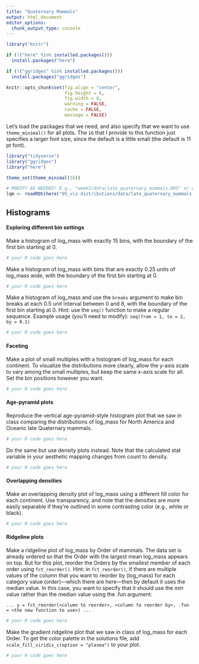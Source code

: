 ```yaml
---
title: "Quaternary Mammals"
output: html_document
editor_options: 
  chunk_output_type: console
---
```


```r
library("knitr")

if (!("here" %in% installed.packages()))
  install.packages("here")

if (!("ggridges" %in% installed.packages()))
  install.packages("ggridges")

knitr::opts_chunk$set(fig.align = "center", 
                      fig.height = 6, 
                      fig.width = 8, 
                      warning = FALSE,
                      cache = FALSE,
                      message = FALSE)
```

Let's load the packages that we need, and also specify that we want to use `theme_minimal()` for all plots. The `16` that I provide to this function just specifies a larger font size, since the default is a little small (the default is 11 pt font).

```r
library("tidyverse")
library("ggridges")
library("here")

theme_set(theme_minimal(16))

# MODIFY AS NEEDED! E.g., "week5/data/late_quaternary_mammals.RDS" or whatever
lqm <- readRDS(here("05_viz-distributions/data/late_quaternary_mammals.RDS"))
```

## Histograms

#### Exploring different bin settings

Make a histogram of log_mass with exactly 15 bins, with the boundary of the first bin starting at 0.

```r
# your R code goes here
```

Make a histogram of log_mass with bins that are exactly 0.25 units of log_mass wide, with the boundary of the first bin starting at 0.

```r
# your R code goes here
```

Make a histogram of log_mass and use the `breaks` argument to make bin breaks at each 0.5 unit interval between 0 and 8, with the boundary of the first bin starting at 0. Hint: use the `seq()` function to make a regular sequence. Example usage (you'll need to modify): `seq(from = 1, to = 2, by = 0.1)`

```r
# your R code goes here
```


#### Faceting

Make a plot of small multiples with a histogram of log_mass for each continent. To visualize the distributions more clearly, allow the y-axis scale to vary among the small multiples, but keep the same x-axis scale for all. Set the bin positions however you want.

```r
# your R code goes here
```


#### Age-pyramid plots

Reproduce the vertical age-pyramid-style histogram plot that we saw in class comparing the distributions of log_mass for North America and Oceanic late Quaternary mammals.

```r
# your R code goes here
```

Do the same but use density plots instead. Note that the calculated stat variable in your aesthetic mapping changes from count to density.

```r
# your R code goes here
```


#### Overlapping densities

Make an overlapping density plot of log_mass using a different fill color for each continent. Use transparency, and note that the densities are more easily separable if they're outlined in some contrasting color (e.g., white or black).

```r
# your R code goes here
```


#### Ridgeline plots

Make a ridgeline plot of log_mass by Order of mammals. The data set is already ordered so that the Order with the largest mean log_mass appears on top. But for this plot, reorder the Orders by the smallest member of each order using `fct_reorder()`. Hint: in `fct_reorder()`, if there are multiple values of the column that you want to reorder by (log_mass) for each category value (order)---which there are here---then by default it uses the median value. In this case, you want to specify that it should use the *min* value rather than the median value using the .fun argument:

`... y = fct_reorder(<column to reorder>, <column to reorder by>, .fun = <the new function to use>) ...`

```r
# your R code goes here
```

Make the gradient ridgeline plot that we saw in class of log_mass for each Order. To get the color palette in the solutions file, add `scale_fill_viridis_c(option = "plasma")` to your plot.

```r
# your R code goes here
```


